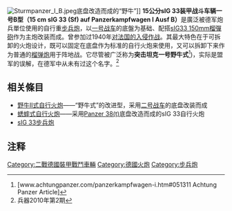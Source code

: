 {{Expand|time=2012-10-19T16:27:48+00:00 }}
{{Infobox Weapon
 |name= 野牛式自行火炮（15 cm sIG 33 (Sf) auf Panzerkampfwagen I Ausf B）[[File:Flag_of_German_Reich_(1935–1945).svg|30px]]
 |image= Image:Bundesarchiv Bild 101I-216-0406-37, Russland, getarnter Panzer I B mit I.G. 33.jpg
 |image_size= 300px
 |caption= 野牛式自行火炮（15 cm sIG 33 (Sf) auf Panzerkampfwagen I Ausf B）
 |origin= {{flag|Nazi Germany}}
 |type= [[自行火炮|自行火炮]]、[[突击炮|突击炮]]
 <!-- Type selection -->
 |is_ranged=
 |is_bladed=
 |is_explosive=
 |is_artillery=
 |is_vehicle=yes
 |is_missile=
 |is_UK=
 <!-- Service history -->
 |service= 1940 - 1943
 |used_by={{flag|Nazi Germany}}
 |wars= [[第二次世界大战|第二次世界大战]]
 <!-- Production history -->
 |designer= 
 |design_date=1939-1940
 |manufacturer=阿尔凯特
 |unit_cost=
 |production_date= 1940年2月
 |number= 38
 |variants= 
 <!-- General specifications -->
 |weight= 8.5t
 |length= 4.67m
 |part_length= 
 |width= 2.06m
 |height= 2.8m
 |diameter=
 |crew= 4
 <!-- Vehicle/missile specifications -->
 |armour=13 mm - 5 mm
 |primary_armament=150mm [[sIG_33步兵炮|sIG 33步兵炮]]
 |secondary_armament=
 |engine= [[迈巴赫|迈巴赫]] NL38TR
 |engine_power= 100hp（75kW）
 |transmission= 5档, 1档退档
 |payload_capacity=
 |fuel_capacity=
 |pw_ratio=
 |suspension= 
 |clearance=
 |vehicle_range= 140km
 |speed= 40km/h
 |guidance=
 }}
[[File:Sturmpanzer_I_B.jpeg|thumb]]底盘改造而成的“野牛”]]
'''15公分sIG 33装甲战斗车辆一号B型（15 cm sIG 33 (Sf) auf Panzerkampfwagen I Ausf B）'''是廣泛被德军炮兵單位使用的自行重[[步兵炮|步兵炮]]，以[[一号战车|一号战车]]的底盤为基础、配搭[[SIG_33步兵炮|sIG33 150mm榴彈砲]]作为主炮改装而成。曾参加过1940年[[法国战役|对法国的入侵作战]]。其最大特色在于可拆卸的火炮设计，既可以固定在底盘作为标准的自行火炮来使用，又可以拆卸下来作为普通的[[榴弹炮|榴弹炮]]用于阵地战。它尽管被广泛称为'''突击坦克一号野牛式'''<ref>[www.achtungpanzer.com/panzerkampfwagen-i.htm#051311 Achtung Panzer Article]</ref>)，实际是盟军的误解，在德军中从未有过这个名字。<ref>兵器2010年第2期</ref>

== 相关條目 ==
* [[野牛II式自行火炮|野牛II式自行火炮]]——“野牛式”的改进型，采用[[二号战车|二号战车]]的底盘改装而成
* [[蟋蟀式自行火炮|蟋蟀式自行火炮]]——采用[[Panzer_38(t)|Panzer 38(t)]]底盘改造而成的sIG 33自行火炮
* [[sIG_33步兵炮|sIG 33步兵炮]]

==注释==
<references/>
{{二次大戰德軍AFVs}}

{{枪械小作品}}
[[Category:二戰德國裝甲戰鬥車輛|Category:二戰德國裝甲戰鬥車輛]]
[[Category:德國火炮|Category:德國火炮]]
[[Category:步兵炮|Category:步兵炮]]